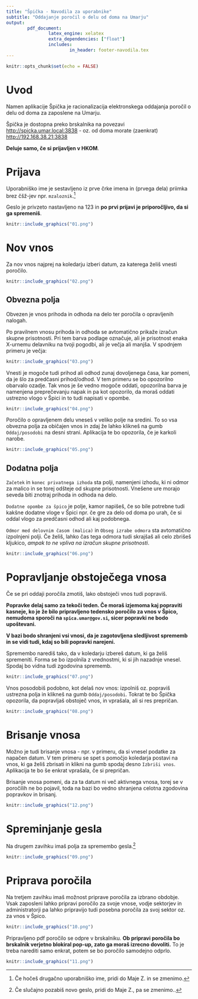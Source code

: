 ```yaml
---
title: "Špička - Navodila za uporabnike"
subtitle: "Oddajanje poročil o delu od doma na Umarju"
output:
        pdf_document:
                latex_engine: xelatex
                extra_dependencies: ["float"]
                includes:
                        in_header: footer-navodila.tex
---
```

```r
knitr::opts_chunk$set(echo = FALSE)
```
# Uvod

Namen aplikacije Špička je racionalizacija elektronskega oddajanja poročil o delu od doma za zaposlene na Umarju. 

Špička je dostopna preko brskalnika na povezavi [http://spicka.umar.local:3838](http://spicka.umar.local:3838) - oz. od doma morate (zaenkrat) [http://192.168.38.21:3838](http://192.168.38.21:3838)

**Deluje samo, če si prijavljen v HKOM**.

# Prijava

Uporabniško ime je sestavljeno iz prve črke imena in (prvega dela) priimka  brez čšž-jev npr. `mzaloznik`.^[Če hočeš drugačno uporabniško ime, pridi do Maje Z. in se zmenimo.]

Geslo je privzeto nastavljeno na 123 in **po prvi prijavi je priporočljivo, da si ga spremeniš**. 

```r
knitr::include_graphics("01.png")
```

\newpage
# Nov vnos

Za nov vnos najprej na koledarju izberi datum, za katerega želiš vnesti poročilo.

```r
knitr::include_graphics("02.png")
```

## Obvezna polja

Obvezen je vnos prihoda in odhoda na delo ter poročila o opravljenih nalogah. 

Po pravilnem vnosu prihoda in odhoda se avtomatično prikaže izračun skupne prisotnosti. Pri tem barva podlage označuje, ali je prisotnost enaka X-urnemu delavniku na tvoji pogodbi, ali je večja ali manjša. V spodnjem primeru je večja:

```r
knitr::include_graphics("03.png")
```

Vnesti je mogoče tudi prihod ali odhod zunaj dovoljenega časa, kar pomeni, da je šlo za predčasni prihod/odhod. V tem primeru se bo opozorilno obarvalo ozadje. Tak vnos je še vedno mogoče oddati, opozorilna barva je namenjena preprečevanju napak in pa kot opozorilo, da moraš oddati ustrezno vlogo v Špici in to tudi napisati v opombe. 

```r
knitr::include_graphics("04.png")
```

Poročilo o opravljenem delu vneseš v veliko polje na sredini. To so vsa obvezna polja za običajen vnos in zdaj že lahko klikneš na gumb `Oddaj/posodobi` na desni strani. Aplikacija te bo opozorila, če je karkoli narobe. 

```r
knitr::include_graphics("05.png")
```

## Dodatna polja

`Začetek` in `konec privatnega izhoda` sta polji, namenjeni izhodu, ki ni odmor za malico in se torej odšteje od skupne prisotnosti. Vnešene ure morajo seveda biti znotraj prihoda in odhoda na delo. 

`Dodatne opombe za špico` je polje, kamor napišeš, če so bile potrebne tudi kakšne dodatne vloge v Špici npr. če gre za delo od doma po urah, če si oddal vlogo za predčasni odhod ali kaj podobnega.

`Odmor med delovnim časom (malica)` in `Obseg izrabe odmora` sta avtomatično izpolnjeni polji. Če želiš, lahko čas tega odmora tudi skrajšaš ali celo zbrišeš kljukico, *ampak to ne vpliva na izračun skupne prisotnosti*. 


```r
knitr::include_graphics("06.png")
```

\newpage
# Popravljanje obstoječega vnosa

Če se pri oddaji poročila zmotiš, lako obstoječi vnos tudi popraviš. 


**Popravke delaj samo za tekoči teden. Če moraš izjemoma kaj popraviti kasneje, ko je že bilo pripravljeno tedensko poročilo za vnos v Špico, nemudoma sporoči na `spica.umar@gov.si`, sicer popravki ne bodo upoštevani.**

**V bazi bodo shranjeni vsi vnosi, da je zagotovljena sledljivost sprememb in se vidi tudi, kdaj so bili popravki narejeni.**

Spremembo narediš tako, da v koledarju izbereš datum, ki ga želiš spremeniti. Forma se bo izpolnila z vrednostmi, ki si jih nazadnje vnesel. Spodaj bo vidna tudi zgodovina sprememb.

```r
knitr::include_graphics("07.png")
```


Vnos posodobiš podobno, kot delaš nov vnos: izpolniš oz. popraviš ustrezna polja in klikneš na gumb `Oddaj/posodobi`. Tokrat te bo Špička opozorila, da popravljaš obstoječ vnos, in vprašala, ali si res prepričan. 

```r
knitr::include_graphics("08.png")
```

# Brisanje vnosa

Možno je tudi brisanje vnosa - npr. v primeru, da si vnesel podatke za napačen datum. V tem primeru se spet s pomočjo koledarja postavi na vnos, ki ga želiš zbrisati in klikni na gumb spodaj desno `Izbriši vnos`. Aplikacija te bo še enkrat vprašala, če si prepričan. 

Brisanje vnosa pomeni, da za ta datum ni več aktivnega vnosa, torej se v poročilih ne bo pojavil, toda na bazi bo vedno shranjena celotna zgodovina popravkov in brisanj. 

```r
knitr::include_graphics("12.png")
```

# Spreminjanje gesla

Na drugem zavihku imaš polja za spremembo gesla.^[Če slučajno pozabiš novo geslo, pridi do Maje Z., pa se zmenimo..]


```r
knitr::include_graphics("09.png")
```

# Priprava poročila

Na tretjem zavihku imaš možnost priprave poročila za izbrano obdobje. Vsak zaposleni lahko pripravi poročilo za svoje vnose, vodje sektorjev in administratorji pa lahko pripravijo tudi posebna poročila za svoj sektor oz. za vnos v Špico.

```r
knitr::include_graphics("10.png")
```

Pripravljeno pdf poročilo se odpre v brskalniku. **Ob pripravi poročila bo brskalnik verjetno blokiral pop-up, zato ga moraš izrecno dovoliti.** To je treba narediti samo enkrat, potem se bo poročilo samodejno odprlo. 


```r
knitr::include_graphics("11.png")
```